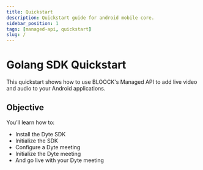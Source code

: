 ```yaml
---
title: Quickstart
description: Quickstart guide for android mobile core.
sidebar_position: 1
tags: [managed-api, quickstart]
slug: /
---
```



# Golang SDK Quickstart

This quickstart shows how to use BLOOCK's Managed API to add live video and
audio to your Android applications.

## Objective

You’ll learn how to:

- Install the Dyte SDK
- Initialize the SDK
- Configure a Dyte meeting
- Initialize the Dyte meeting
- And go live with your Dyte meeting
